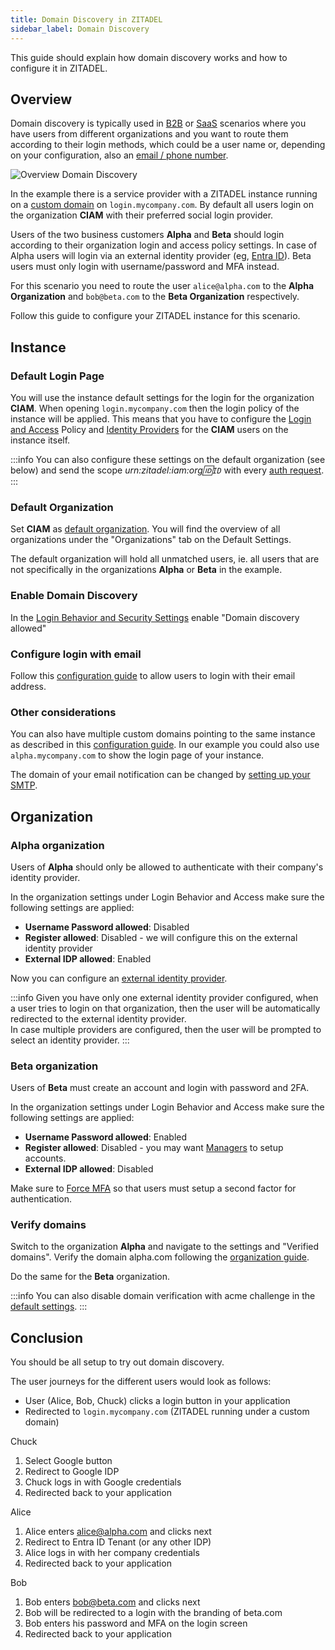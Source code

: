 ```yaml
---
title: Domain Discovery in ZITADEL
sidebar_label: Domain Discovery
---
```


This guide should explain how domain discovery works and how to configure it in ZITADEL.

## Overview

Domain discovery is typically used in [B2B](./b2b) or [SaaS](./saas) scenarios where you have users from different organizations and you want to route them according to their login methods, which could be a user name or, depending on your configuration, also an [email / phone number](configurations#use-email-to-login).

![Overview Domain Discovery](/img/guides/solution-scenarios/domain-discovery.png)

In the example there is a service provider with a ZITADEL instance running on a [custom domain](/docs/guides/manage/cloud/instances#add-custom-domain) on `login.mycompany.com`.
By default all users login on the organization **CIAM** with their preferred social login provider.

Users of the two business customers **Alpha** and **Beta** should login according to their organization login and access policy settings.
In case of Alpha users will login via an external identity provider (eg, [Entra ID](/docs/guides/integrate/identity-providers/azure-ad-oidc)).
Beta users must only login with username/password and MFA instead.

For this scenario you need to route the user `alice@alpha.com` to the **Alpha Organization** and `bob@beta.com` to the **Beta Organization** respectively.

Follow this guide to configure your ZITADEL instance for this scenario.

## Instance

### Default Login Page

You will use the instance default settings for the login for the organization **CIAM**.
When opening `login.mycompany.com` then the login policy of the instance will be applied.
This means that you have to configure the [Login and Access](/docs/guides/manage/console/default-settings#login-behavior-and-access) Policy and [Identity Providers](/docs/guides/manage/console/default-settings#identity-providers) for the **CIAM** users on the instance itself.

:::info
You can also configure these settings on the default organization (see below) and send the scope *urn:zitadel:iam:org:id:`ID`* with every [auth request](/docs/apis/openidoauth/authrequest#organization-policies-and-branding).
:::

### Default Organization

Set **CIAM** as [default organization](/docs/guides/manage/console/organizations#default-organization).
You will find the overview of all organizations under the "Organizations" tab on the Default Settings.

The default organization will hold all unmatched users, ie. all users that are not specifically in the organizations **Alpha** or **Beta** in the example.

### Enable Domain Discovery

In the [Login Behavior and Security Settings](/docs/guides/manage/console/default-settings#login-behavior-and-access) enable "Domain discovery allowed"

### Configure login with email

Follow this [configuration guide](/docs/guides/solution-scenarios/configurations#use-email-to-login) to allow users to login with their email address.

### Other considerations

You can also have multiple custom domains pointing to the same instance as described in this [configuration guide](/docs/guides/solution-scenarios/configurations#custom-application-domain-per-organization). In our example you could also use `alpha.mycompany.com` to show the login page of your instance.

The domain of your email notification can be changed by [setting up your SMTP](/docs/guides/manage/console/default-settings#smtp).

## Organization

### Alpha organization

Users of **Alpha** should only be allowed to authenticate with their company's identity provider.

In the organization settings under Login Behavior and Access make sure the following settings are applied:

- **Username Password allowed**: Disabled
- **Register allowed**: Disabled - we will configure this on the external identity provider
- **External IDP allowed**: Enabled

Now you can configure an [external identity provider](/docs/guides/manage/console/default-settings#identity-providers).

:::info
Given you have only one external identity provider configured, when a user tries to login on that organization, then the user will be automatically redirected to the external identity provider.  
In case multiple providers are configured, then the user will be prompted to select an identity provider.
:::

### Beta organization

Users of **Beta** must create an account and login with password and 2FA.

In the organization settings under Login Behavior and Access make sure the following settings are applied:

- **Username Password allowed**: Enabled
- **Register allowed**: Disabled - you may want [Managers](/docs/concepts/structure/managers) to setup accounts.
- **External IDP allowed**: Disabled

Make sure to [Force MFA](/docs/guides/manage/console/default-settings#multifactor-mfa) so that users must setup a second factor for authentication.

### Verify domains

Switch to the organization **Alpha** and navigate to the settings and "Verified domains".
Verify the domain alpha.com following the [organization guide](/docs/guides/manage/console/organizations#domain-verification-and-primary-domain).

Do the same for the **Beta** organization.

:::info
You can also disable domain verification with acme challenge in the [default settings](/docs/guides/manage/console/default-settings#domain-settings).
:::

## Conclusion

You should be all setup to try out domain discovery.

The user journeys for the different users would look as follows:

- User (Alice, Bob, Chuck) clicks a login button in your application
- Redirected to `login.mycompany.com` (ZITADEL running under a custom domain)

Chuck

1. Select Google button
1. Redirect to Google IDP
1. Chuck logs in with Google credentials
1. Redirected back to your application

Alice

1. Alice enters alice@alpha.com and clicks next
1. Redirect to Entra ID Tenant (or any other IDP)
1. Alice logs in with her company credentials
1. Redirected back to your application

Bob

1. Bob enters bob@beta.com and clicks next
1. Bob will be redirected to a login with the branding of beta.com
1. Bob enters his password and MFA on the login screen
1. Redirected back to your application
